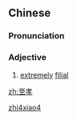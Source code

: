 ==Chinese==
{{zh-forms}}

===Pronunciation===
{{zh-pron
|m=zhìxiào
|cat=a
}}

===Adjective===
{{zh-adj}}

# {{lb|zh|literary}} [[extremely]] [[filial]]

[[Category:Mandarin literary terms|zhi4xiao4]]

[[zh:至孝]]